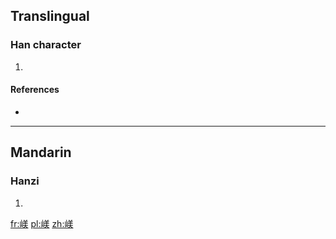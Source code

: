 ==Translingual==

===Han character===
{{Han char|rn=46|rad=山|as=09|sn=12|four=|canj=山廿土大 (UTGK)|ids=⿰[[山]][[美]]}}

# {{defn|Han|sort=山09}}

====References====
* {{Han ref|kx=0316.060|dkj=08269|dj=0616.330|hdz=10788.180|uh=5D44|ud=23876}}

----

==Mandarin==

===Hanzi===
{{cmn-hanzi|pin=[[měi]] ([[mei3]])|wg=mei<sup>3</sup>}}

# {{defn|lang=cmn|sort=山09}}

[[fr:嵄]]
[[pl:嵄]]
[[zh:嵄]]